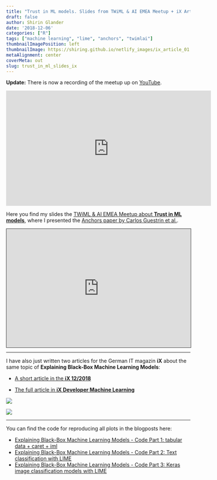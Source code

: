 ```yaml
---
title: "Trust in ML models. Slides from TWiML & AI EMEA Meetup + iX Articles"
draft: false
author: Shirin Glander
date: '2018-12-06'
categories: ["R"]
tags: ["machine learning", "lime", "anchors", "twimlai"]
thumbnailImagePosition: left
thumbnailImage: https://shiring.github.io/netlify_images/ix_article_01.jpeg
metaAlignment: center
coverMeta: out
slug: trust_in_ml_slides_ix
---
```


**Update:** There is now a recording of the meetup up on [YouTube](https://youtu.be/jTFACgdhpi4).

<iframe width="560" height="315" src="https://www.youtube.com/embed/jTFACgdhpi4?start=464" frameborder="0" allow="accelerometer; autoplay; encrypted-media; gyroscope; picture-in-picture" allowfullscreen></iframe>

Here you find my slides the [TWiML & AI EMEA Meetup about **Trust in ML models**](https://twimlai.com/meetup/), where I presented the [Anchors paper by Carlos Guestrin et al.](https://homes.cs.washington.edu/~marcotcr/aaai18.pdf).

<div style="position:relative;width:100%;height:0;padding-bottom:calc(56.25% + 40px);"><iframe allowfullscreen style="position:absolute; width: 100%; height: 100%;border: solid 1px #333;" src="https://www.beautiful.ai/player/-LSiZRKH9RqNHKGaj6o1/TWiMLAI-EMEA-Meetup?utm_source=beautiful_player&utm_medium=embed&utm_campaign=-LSiZRKH9RqNHKGaj6o1"></iframe></div>

---

I have also just written two articles for the German IT magazin **iX** about the same topic of **Explaining Black-Box Machine Learning Models**:

- [A short article in the **iX 12/2018**](https://shop.heise.de/katalog/ix-12-2018)

- [The full article in **iX Developer Machine Learning**](https://shop.heise.de/katalog/blick-in-die-blackbox)

![](https://shiring.github.io/netlify_images/ix_article_01.jpeg)

![](https://shiring.github.io/netlify_images/ix_article_2.jpeg)

---

You can find the code for reproducing all plots in the blogposts here:

- [Explaining Black-Box Machine Learning Models - Code Part 1: tabular data + caret + iml](https://shirinsplayground.netlify.com/2018/07/explaining_ml_models_code_caret_iml/)
- [Explaining Black-Box Machine Learning Models - Code Part 2: Text classification with LIME](https://shirinsplayground.netlify.com/2018/07/explaining_ml_models_code_text_lime/)
- [Explaining Black-Box Machine Learning Models - Code Part 3: Keras image classification models with LIME](https://shirinsplayground.netlify.com/2018/06/keras_fruits_lime/)